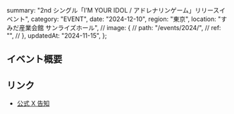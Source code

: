  summary: "2nd シングル「I’M YOUR IDOL / アドレナリンゲーム」リリースイベント",
  category: "EVENT",
  date: "2024-12-10",
  region: "東京",
  location: "すみだ産業会館 サンライズホール",
  // image: {
  //   path: "/events/2024/",
  //   ref: "",
  // },
  updatedAt: "2024-11-15",
};

## イベント概要

## リンク

- [公式 X 告知](https://x.com/takanenofficial/status/1857349224863813931)
